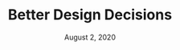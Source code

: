 ---
title: Better Design Decisions
date: 'August 2, 2020'
description: A framework to help you make the right call.
tags: ['figma', 'tooling']
---